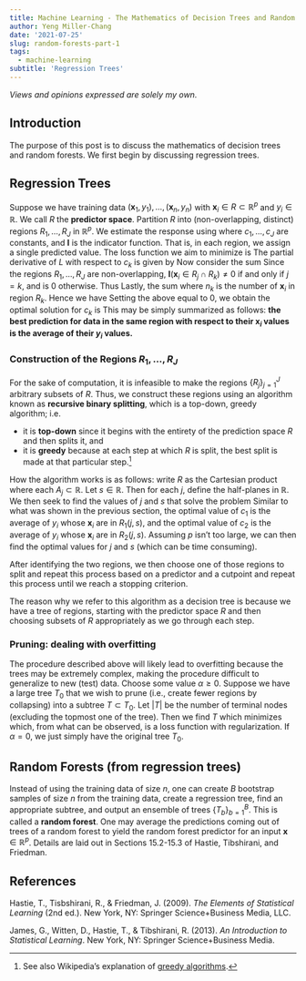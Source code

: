 ```yaml
---
title: Machine Learning - The Mathematics of Decision Trees and Random Forests - Part 1
author: Yeng Miller-Chang
date: '2021-07-25'
slug: random-forests-part-1
tags:
  - machine-learning
subtitle: 'Regression Trees'
---
```


*Views and opinions expressed are solely my own.*

## Introduction

The purpose of this post is to discuss the mathematics of decision trees and random forests. We first begin by discussing regression trees.

## Regression Trees

Suppose we have training data $(\mathbf{x}_1, y_1), \dots, (\mathbf{x}_n, y_n)$ with $\mathbf{x}_i \in R \subset \mathbb{R}^p$ and $y_i \in \mathbb{R}$. We call $R$ the **predictor space**. Partition $R$ into (non-overlapping, distinct) regions $R_1, \dots, R_J$ in $\mathbb{R}^p$. We estimate the response using
\begin{equation*}
\hat{f}(\mathbf{x}) = \sum_{j=1}^{J}c_j \cdot \mathbf{I}(\mathbf{x} \in R_j)
\end{equation*}
where $c_1, \dots, c_J$ are constants, and $\mathbf{I}$ is the indicator function. That is, in each region, we assign a single predicted value. The loss function we aim to minimize is 
\begin{equation*}
L(\mathbf{c}) = \sum_{i=1}^{n}\left[y_i - \hat{f}(\mathbf{x}_i) \right]^2 = \sum_{i=1}^{n}\left[y_i - \sum_{j=1}^{J}c_j \cdot \mathbf{I}(\mathbf{x}_i \in R_j) \right]^2 \text{.}
\end{equation*}
The partial derivative of $L$ with respect to $c_k$ is given by 
\begin{align*}
\dfrac{\partial L}{\partial c_k} &= -2\sum_{i=1}^{n}\left[y_i - \sum_{j=1}^{J}c_j \cdot \mathbf{I}(\mathbf{x}_i \in R_j) \right]\mathbf{I}(\mathbf{x}_i \in R_k) \\
&= -2\left[\sum_{i=1}^{n}y_i \cdot \mathbf{I}(\mathbf{x}_i \in R_k) - \sum_{i=1}^{n}\sum_{j=1}^{J}c_j \cdot \mathbf{I}(\mathbf{x}_i \in R_j)\mathbf{I}(\mathbf{x}_i \in R_k)\right] \\
&= -2\left[\sum_{i=1}^{n}y_i \cdot \mathbf{I}(\mathbf{x}_i \in R_k) - \sum_{i=1}^{n}\sum_{j=1}^{J}c_j \cdot \mathbf{I}(\mathbf{x}_i \in R_j \cap R_k)\right]\text{.}
\end{align*}
Now consider the sum 
\begin{equation*}
\sum_{j=1}^{J}c_j \cdot \mathbf{I}(\mathbf{x}_i \in R_j \cap R_k)\text{.}
\end{equation*}
Since the regions $R_1, \dots, R_J$ are non-overlapping, $\mathbf{I}(\mathbf{x}_i \in R_j \cap R_k) \neq 0$ if and only if $j = k$, and is $0$ otherwise. Thus
\begin{equation*}
\sum_{j=1}^{J}c_j \cdot \mathbf{I}(\mathbf{x}_i \in R_j \cap R_k) = c_k \cdot \mathbf{I}(\mathbf{x}_i \in R_k \cap R_k) = c_k \cdot \mathbf{I}(\mathbf{x}_i \in R_k)\text{.}
\end{equation*}
Lastly, the sum
\begin{equation*}
\sum_{i=1}^{n}c_k \cdot \mathbf{I}(\mathbf{x}_i \in R_k) = c_k \sum_{i=1}^{n}\mathbf{I}(\mathbf{x}_i \in R_k) = c_kn_k
\end{equation*}
where $n_k$ is the number of $\mathbf{x}_i$ in region $R_k$. Hence we have
\begin{equation*}
\dfrac{\partial L}{\partial c_k} = -2\left[\sum_{i=1}^{n}y_i \cdot \mathbf{I}(\mathbf{x}_i \in R_k) - c_kn_k\right]\text{.}
\end{equation*}
Setting the above equal to $0$, we obtain the optimal solution for $c_k$ is 
\begin{equation*}
\hat{c}_k = \dfrac{1}{n_k}\sum_{i=1}^{n}y_i \cdot \mathbf{I}(\mathbf{x}_i \in R_k) = \dfrac{1}{n_k}\sum_{\{i: \mathbf{x}_i \in R_k\}}y_i\text{.}
\end{equation*}
This may be simply summarized as follows: **the best prediction for data in the same region with respect to their $\mathbf{x}_i$ values is the average of their $y_i$ values.**

### Construction of the Regions $R_1, \dots, R_J$

For the sake of computation, it is infeasible to make the regions $\{R_j\}_{j=1}^{J}$ arbitrary subsets of $R$. Thus, we construct these regions using an algorithm known as **recursive binary splitting**, which is a top-down, greedy algorithm; i.e.

* it is **top-down** since it begins with the entirety of the prediction space $R$ and then splits it, and
* it is **greedy** because at each step at which $R$ is split, the best split is made at that particular step.^[See also Wikipedia's explanation of [greedy algorithms](https://en.wikipedia.org/wiki/Greedy_algorithm).]

How the algorithm works is as follows: write $R$ as the Cartesian product
\begin{equation*}
R = A_1 \times A_2 \times \cdots \times A_p\text{,}
\end{equation*}
where each $A_j \subset \mathbb{R}$. Let $s \in \mathbb{R}$. Then for each $j$, define the half-planes
\begin{align*}
&R_{1}(j, s) = \{R \mid A_j < s\} \\
&R_{2}(j, s) = \{R \mid A_j \geq s\}
\end{align*}
in $\mathbb{R}$. We then seek to find the values of $j$ and $s$ that solve the problem
\begin{equation*}
\min_{j, s}\left[\min_{c_1}\sum_{\{i: \mathbf{x}_i \in R_1(j, s)\}}(y_i - c_1)^2 + \min_{c_2}\sum_{\{i: \mathbf{x}_i \in R_2(j, s)\}}(y_i - c_2)^2  \right]\text{.}
\end{equation*}
Similar to what was shown in the previous section, the optimal value of $c_1$ is the average of $y_i$ whose $\mathbf{x}_i$ are in $R_1(j, s)$, and the optimal value of $c_2$ is the average of $y_i$ whose $\mathbf{x}_i$ are in $R_2(j, s)$. Assuming $p$ isn't too large, we can then find the optimal values for $j$ and $s$ (which can be time consuming).

After identifying the two regions, we then choose one of those regions to split and repeat this process based on a predictor and a cutpoint and repeat this process until we reach a stopping criterion. 

The reason why we refer to this algorithm as a decision tree is because we have a tree of regions, starting with the predictor space $R$ and then choosing subsets of $R$ appropriately as we go through each step.

### Pruning: dealing with overfitting

The procedure described above will likely lead to overfitting because the trees may be extremely complex, making the procedure difficult to generalize to new (test) data. Choose some value $\alpha \geq 0$. Suppose we have a large tree $T_0$ that we wish to prune (i.e., create fewer regions by collapsing) into a subtree $T \subset T_0$. Let $|T|$ be the number of terminal nodes (excluding the topmost one of the tree). Then we find $T$ which minimizes
\begin{equation*}
\sum_{m=1}^{|T|}\sum_{\{i: \mathbf{x}_i \in R_m\}}(y_i - \hat{c}_m)^2 + \alpha|T|
\end{equation*}
which, from what can be observed, is a loss function with regularization. If $\alpha = 0$, we just simply have the original tree $T_0$. 

## Random Forests (from regression trees)

Instead of using the training data of size $n$, one can create $B$ bootstrap samples of size $n$ from the training data, create a regression tree, find an appropriate subtree, and output an ensemble of trees $\{T_b\}_{b=1}^{B}$. This is called a **random forest**. One may average the predictions coming out of trees of a random forest to yield the random forest predictor for an input $\mathbf{x} \in \mathbb{R}^p$. Details are laid out in Sections 15.2-15.3 of Hastie, Tibshirani, and Friedman.

## References

Hastie, T., Tisbshirani, R., &amp; Friedman, J. (2009). *The Elements of Statistical Learning* (2nd ed.). New York, NY: Springer Science+Business Media, LLC. 

James, G., Witten, D., Hastie, T., &amp; Tibshirani, R. (2013). *An Introduction to Statistical Learning*. New York, NY: Springer Science+Business Media. 
